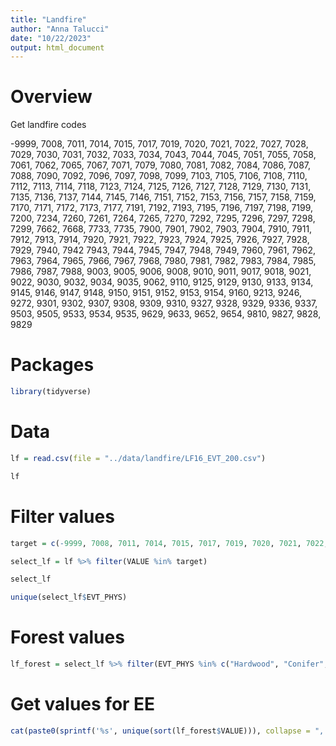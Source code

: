 ```yaml
---
title: "Landfire"
author: "Anna Talucci"
date: "10/22/2023"
output: html_document
---
```


# Overview 
Get landfire codes

-9999, 7008, 7011, 7014, 7015, 7017, 7019, 7020, 7021, 7022, 7027, 7028, 7029, 7030, 7031, 7032, 7033, 7034, 7043, 7044, 7045, 7051, 7055, 7058, 7061, 7062, 7065, 7067, 7071, 7079, 7080, 7081, 7082, 7084, 7086, 7087, 7088, 7090, 7092, 7096, 7097, 7098, 7099, 7103, 7105, 7106, 7108, 7110, 7112, 7113, 7114, 7118, 7123, 7124, 7125, 7126, 7127, 7128, 7129, 7130, 7131, 7135, 7136, 7137, 7144, 7145, 7146, 7151, 7152, 7153, 7156, 7157, 7158, 7159, 7170, 7171, 7172, 7173, 7177, 7191, 7192, 7193, 7195, 7196, 7197, 7198, 7199, 7200, 7234, 7260, 7261, 7264, 7265, 7270, 7292, 7295, 7296, 7297, 7298, 7299, 7662, 7668, 7733, 7735, 7900, 7901, 7902, 7903, 7904, 7910, 7911, 7912, 7913, 7914, 7920, 7921, 7922, 7923, 7924, 7925, 7926, 7927, 7928, 7929, 7940, 7942 7943, 7944, 7945, 7947, 7948, 7949, 7960, 7961, 7962, 7963, 7964, 7965, 7966, 7967, 7968, 7980, 7981, 7982, 7983, 7984, 7985, 7986, 7987, 7988, 9003, 9005, 9006, 9008, 9010, 9011, 9017, 9018, 9021, 9022, 9030, 9032, 9034, 9035, 9062, 9110, 9125, 9129, 9130, 9133, 9134, 9145, 9146, 9147, 9148, 9150, 9151, 9152, 9153, 9154, 9160, 9213, 9246, 9272, 9301, 9302, 9307, 9308, 9309, 9310, 9327, 9328, 9329, 9336, 9337, 9503, 9505, 9533, 9534, 9535, 9629, 9633, 9652, 9654, 9810, 9827, 9828, 9829


# Packages
```r
library(tidyverse)
```
# Data
```r
lf = read.csv(file = "../data/landfire/LF16_EVT_200.csv")
```

```r
lf
```
# Filter values

```r
target = c(-9999, 7008, 7011, 7014, 7015, 7017, 7019, 7020, 7021, 7022, 7027, 7028, 7029, 7030, 7031, 7032, 7033, 7034, 7043, 7044, 7045, 7051, 7055, 7058, 7061, 7062, 7065, 7067, 7071, 7079, 7080, 7081, 7082, 7084, 7086, 7087, 7088, 7090, 7092, 7096, 7097, 7098, 7099, 7103, 7105, 7106, 7108, 7110, 7112, 7113, 7114, 7118, 7123, 7124, 7125, 7126, 7127, 7128, 7129, 7130, 7131, 7135, 7136, 7137, 7144, 7145, 7146, 7151, 7152, 7153, 7156, 7157, 7158, 7159, 7170, 7171, 7172, 7173, 7177, 7191, 7192, 7193, 7195, 7196, 7197, 7198, 7199, 7200, 7234, 7260, 7261, 7264, 7265, 7270, 7292, 7295, 7296, 7297, 7298, 7299, 7662, 7668, 7733, 7735, 7900, 7901, 7902, 7903, 7904, 7910, 7911, 7912, 7913, 7914, 7920, 7921, 7922, 7923, 7924, 7925, 7926, 7927, 7928, 7929, 7940, 7942, 7943, 7944, 7945, 7947, 7948, 7949, 7960, 7961, 7962, 7963, 7964, 7965, 7966, 7967, 7968, 7980, 7981, 7982, 7983, 7984, 7985, 7986, 7987, 7988, 9003, 9005, 9006, 9008, 9010, 9011, 9017, 9018, 9021, 9022, 9030, 9032, 9034, 9035, 9062, 9110, 9125, 9129, 9130, 9133, 9134, 9145, 9146, 9147, 9148, 9150, 9151, 9152, 9153, 9154, 9160, 9213, 9246, 9272, 9301, 9302, 9307, 9308, 9309, 9310, 9327, 9328, 9329, 9336, 9337, 9503, 9505, 9533, 9534, 9535, 9629, 9633, 9652, 9654, 9810, 9827, 9828, 9829)
```

```r
select_lf = lf %>% filter(VALUE %in% target) 
```

```r
select_lf
```


```r
unique(select_lf$EVT_PHYS)
```

# Forest values
```r
lf_forest = select_lf %>% filter(EVT_PHYS %in% c("Hardwood", "Conifer", "Conifer-Hardwood" ))
```

# Get values for EE
```r
cat(paste0(sprintf('%s', unique(sort(lf_forest$VALUE))), collapse = ", "))
```
